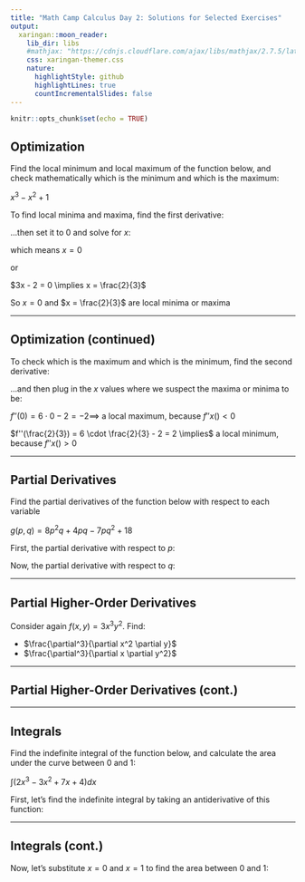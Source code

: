 ```yaml
---
title: "Math Camp Calculus Day 2: Solutions for Selected Exercises"
output:
  xaringan::moon_reader:
    lib_dir: libs
    #mathjax: "https://cdnjs.cloudflare.com/ajax/libs/mathjax/2.7.5/latest.js?config=TeX-MML-AM_CHTML"
    css: xaringan-themer.css
    nature:
      highlightStyle: github
      highlightLines: true
      countIncrementalSlides: false
---
```


```r
knitr::opts_chunk$set(echo = TRUE)
```

## Optimization

Find the local minimum and local maximum of the function below, and check mathematically which is the minimum and which is the maximum:

$x^3-x^2+1$

To find local minima and maxima, find the first derivative:

\begin{align}
f'(x) = (x^3−x^2+1)' = 3x^2 − 2x
\end{align}

...then set it to 0 and solve for $x$:

\begin{align}
3x^2 − 2x = 0 \\
x(3x - 2) = 0   
\end{align}

which means $x = 0$ 

or 

$3x - 2 = 0 \implies x = \frac{2}{3}$ 

So $x = 0$ and $x = \frac{2}{3}$ are local minima or maxima

---

## Optimization (continued)

To check which is the maximum and which is the minimum, find the second derivative:

\begin{align}
f''(x) = (3x^2 − 2x)' = 6x - 2
\end{align}

...and then plug in the $x$ values where we suspect the maxima or minima to be:

$f''(0) = 6 \cdot 0 - 2 = -2 \implies$ a local maximum, because $f''x() < 0$

$f''(\frac{2}{3}) = 6 \cdot \frac{2}{3} - 2 = 2 \implies$ a local minimum, because $f''x() > 0$ 

---

## Partial Derivatives

Find the partial derivatives of the function below with respect to each variable

$g(p,q) = 8p^2q + 4pq − 7pq^2 + 18$

First, the partial derivative with respect to $p$:

\begin{align}
\frac{\partial[f(p,q)]}{\partial p} = 16pq + 4q - 7q^2
\end{align}

Now, the partial derivative with respect to $q$:

\begin{align}
\frac{\partial[f(p,q)]}{\partial q} = 8p^2 + 4p - 14pq
\end{align}

---

## Partial Higher-Order Derivatives

Consider again $f(x, y) = 3x^3y^2$. Find:

- $\frac{\partial^3}{\partial x^2 \partial y}$
- $\frac{\partial^3}{\partial x \partial y^2}$

\begin{align}
\frac{\partial^3}{\partial x^2 \partial y}(3x^3y^2) &= \frac{\partial^2}{\partial x^2}(2 \cdot 3x^3 y^{2-1}) \\
&= \frac{\partial^2}{\partial x^2}(6x^3 y) \\
&=\frac{\partial}{\partial x}(3 \cdot 6x^{3-1} y) \\
&=\frac{\partial}{\partial x}(18x^2 y) \\
&=2 \cdot 18x y \\
&=36xy
\end{align}

---

## Partial Higher-Order Derivatives (cont.)

\begin{align}
\frac{\partial^3}{\partial x \partial y^2}(3x^3y^2) &= \frac{\partial^2}{\partial x \partial y}(2 \cdot 3x^3 y^{2-1}) \\
&= \frac{\partial^2}{\partial x \partial y}(6x^3 y) \\
&= \frac{\partial}{\partial x}(6x^3 y^{1-1}) \\
&= \frac{\partial}{\partial x}(6x^3) \\
&= 3 \cdot 6x^{3-1} \\
&= 18x^2
\end{align}

---

## Integrals

Find the indefinite integral of the function below, and calculate the area under the curve between 0 and 1:

$\int (2x^3-3x^2+7x+4)dx$

First, let's find the indefinite integral by taking an antiderivative of this function:

\begin{align}
\int  (2x^3-3x^2+7x+4)  &=  \int 2x^3 dx - \int 3x^2 dx + \int 7x + \int 4  \\
&= 2 \int x^3 dx - 3 \int x^2 dx + 7 \int x + \int 4\\
&= \frac{2}{3+1} x^{3+1} - \frac{3}{2+1} x^{2+1} + \frac{7}{1+1} x^{1+1} + 4 x + C\\
&= \frac{1}{2} x^4 - x^3 + \frac{7}{2} x^2 + 4 x + C\\
\end{align}

---

## Integrals (cont.)

Now, let's substitute $x=0$ and $x=1$ to find the area between 0 and 1:

\begin{align}
\int_0^1  (2x^3-3x^2+7x+4)dx    &= \frac{1}{2} x^4 - x^3 + \frac{7}{2} x^2 + 4 x\displaystyle\rvert_0^1  \\
&= (\frac{1}{2} \cdot 1^4 - 1^3 + \frac{7}{2} \cdot 1^2 + 4 \cdot 1) \\
&- (\frac{1}{2} \cdot 0^4 - 0^3 + \frac{7}{2} \cdot 0^2 + 4 \cdot 0)\\
&= (\frac{1}{2} - 1 + \frac{7}{2} + 4) - (0 - 0 + 0 + 0)\\
& = 7
\end{align}